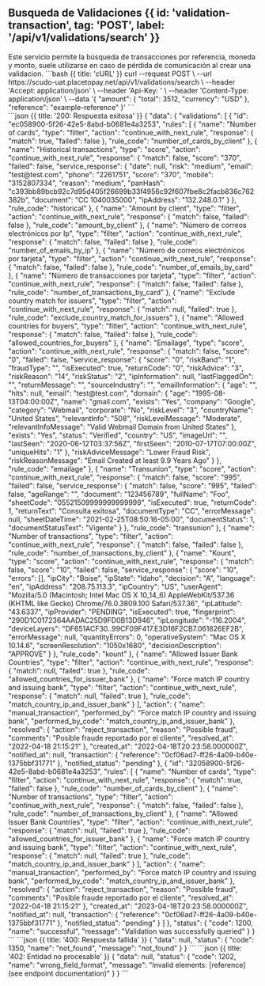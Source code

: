 
## Busqueda de Validaciones {{ id: 'validation-transaction', tag: 'POST', label: '/api/v1/validations/search' }}

<Row>
    <Col>
        Este servicio permite la búsqueda de transacciones por referencia, moneda y monto, suele utilizarse en caso de pérdida de comunicación al crear una validacion.
        <ApiReader
            path="/api/v1/validations/search"
            method="POST"
            api={props.refs}
        />
    </Col>
    <Col sticky>
        <CodeGroup title="Solicitud" tag="GET" label="/api/v1/validations/search">
            ```bash {{ title: 'cURL' }}
                curl --request POST \
                --url https://scudo-uat.placetopay.net/api/v1/validations/search \
                --header 'Accept: application/json' \
                --header 'Api-Key: ' \
                --header 'Content-Type: application/json' \
                --data '{
                    "amount": {
                        "total": 3512,
                        "currency": "USD"
                    },
                    "reference": "example-reference"
                }'
            ```
        </CodeGroup>
    </Col>
</Row>

<Row>
    <Col>
        <ApiReader
            path="/api/v1/validations/search"
            method="POST"
            type="header"
            api={props.refs}
        />
        <ApiReader
            path="/api/v1/validations/search"
            method="post"
            type="response"
            api={props.refs}
        />
    </Col>
    <Col sticky>
        <br />
        <CodeGroup title="Respuesta">
            ```json {{ title: '200: Respuesta exitosa' }}
            {
                "data": {
                    "validations": [
                        {
                            "id": "ec058900-5f26-42e5-8abd-b0681e4a3253",
                            "rules": [
                                {
                                    "name": "Number of cards",
                                    "type": "filter",
                                    "action": "continue_with_next_rule",
                                    "response": {
                                        "match": true,
                                        "failed": false
                                    },
                                    "rule_code": "number_of_cards_by_client"
                                },
                                {
                                    "name": "Historical transactions",
                                    "type": "score",
                                    "action": "continue_with_next_rule",
                                    "response": {
                                        "match": false,
                                        "score": "370",
                                        "failed": false,
                                        "service_response": {
                                            "date": null,
                                            "risk": "medium",
                                            "email": "test@test.com",
                                            "phone": "2261751",
                                            "score": "370",
                                            "mobile": "3152807334",
                                            "reason": "medium",
                                            "panHash": "c393bb89bcb92c7d95d405f26699b33f4956c92f607fbe8c2facb836c762382b",
                                            "document": "CC 1040035000",
                                            "ipAddress": "132.248.0.1"
                                        }
                                    },
                                    "rule_code": "historical"
                                },
                                {
                                    "name": "Amount by client",
                                    "type": "filter",
                                    "action": "continue_with_next_rule",
                                    "response": {
                                        "match": false,
                                        "failed": false
                                    },
                                    "rule_code": "amount_by_client"
                                },
                                {
                                    "name": "Número de correos electrónicos por Ip",
                                    "type": "filter",
                                    "action": "continue_with_next_rule",
                                    "response": {
                                        "match": false,
                                        "failed": false
                                    },
                                    "rule_code": "number_of_emails_by_ip"
                                },
                                {
                                    "name": "Número de correos electrónicos por tarjeta",
                                    "type": "filter",
                                    "action": "continue_with_next_rule",
                                    "response": {
                                        "match": false,
                                        "failed": false
                                    },
                                    "rule_code": "number_of_emails_by_card"
                                },
                                {
                                    "name": "Número de transacciones por tarjeta",
                                    "type": "filter",
                                    "action": "continue_with_next_rule",
                                    "response": {
                                        "match": false,
                                        "failed": false
                                    },
                                    "rule_code": "number_of_transactions_by_card"
                                },
                                {
                                    "name": "Exclude country match for issuers",
                                    "type": "filter",
                                    "action": "continue_with_next_rule",
                                    "response": {
                                        "match": null,
                                        "failed": true
                                    },
                                    "rule_code": "exclude_country_match_for_issuers"
                                },
                                {
                                    "name": "Allowed countries for buyers",
                                    "type": "filter",
                                    "action": "continue_with_next_rule",
                                    "response": {
                                        "match": false,
                                        "failed": false
                                    },
                                    "rule_code": "allowed_countries_for_buyers"
                                },
                                {
                                    "name": "Emailage",
                                    "type": "score",
                                    "action": "continue_with_next_rule",
                                    "response": {
                                        "match": false,
                                        "score": "0",
                                        "failed": false,
                                        "service_response": {
                                            "score": "0",
                                            "riskBand": "1",
                                            "fraudType": "",
                                            "isExecuted": true,
                                            "returnCode": "0",
                                            "riskAdvice": "3",
                                            "riskReason": "14",
                                            "riskStatus": "2",
                                            "ipInformation": null,
                                            "lastFlaggedOn": "",
                                            "returnMessage": "",
                                            "sourceIndustry": "",
                                            "emailInformation": {
                                                "age": "",
                                                "hits": null,
                                                "email": "test@test.com",
                                                "domain": {
                                                    "age": "1995-08-13T04:00:00Z",
                                                    "name": "gmail.com",
                                                    "exists": "Yes",
                                                    "company": "Google",
                                                    "category": "Webmail",
                                                    "corporate": "No",
                                                    "riskLevel": "3",
                                                    "countryName": "United States",
                                                    "relevantInfo": "508",
                                                    "riskLevelMessage": "Moderate",
                                                    "relevantInfoMessage": "Valid Webmail Domain from United States"
                                                },
                                                "exists": "Yes",
                                                "status": "Verified",
                                                "country": "US",
                                                "imageUrl": "",
                                                "lastSeen": "2020-06-12T03:37:56Z",
                                                "firstSeen": "2010-07-17T07:00:00Z",
                                                "uniqueHits": "1"
                                            },
                                            "riskAdviceMessage": "Lower Fraud Risk",
                                            "riskReasonMessage": "Email Created at least 9.9 Years Ago"
                                        }
                                    },
                                    "rule_code": "emailage"
                                },
                                {
                                    "name": "Transunion",
                                    "type": "score",
                                    "action": "continue_with_next_rule",
                                    "response": {
                                        "match": false,
                                        "score": "995",
                                        "failed": false,
                                        "service_response": {
                                            "match": false,
                                            "score": "995",
                                            "failed": false,
                                            "ageRange": "",
                                            "document": "123456789",
                                            "fullName": "Foo",
                                            "sheetCode": "05521509999999999999",
                                            "isExecuted": true,
                                            "returnCode": 1,
                                            "returnText": "Consulta exitosa",
                                            "documentType": "CC",
                                            "errorMessage": null,
                                            "sheetDateTime": "2021-02-25T08:50:16-05:00",
                                            "documentStatus": 1,
                                            "documentStatusText": "Vigente"
                                        }
                                    },
                                    "rule_code": "transunion"
                                },
                                {
                                    "name": "Number of transactions",
                                    "type": "filter",
                                    "action": "continue_with_next_rule",
                                    "response": {
                                        "match": false,
                                        "failed": false
                                    },
                                    "rule_code": "number_of_transactions_by_client"
                                },
                                {
                                    "name": "Kount",
                                    "type": "score",
                                    "action": "continue_with_next_rule",
                                    "response": {
                                        "match": false,
                                        "score": "10",
                                        "failed": false,
                                        "service_response": {
                                            "score": "10",
                                            "errors": [],
                                            "ipCity": "Boise",
                                            "ipState": "Idaho",
                                            "decision": "A",
                                            "language": "en",
                                            "ipAddress": "208.75.113.3",
                                            "ipCountry": "US",
                                            "userAgent": "Mozilla/5.0 (Macintosh; Intel Mac OS X 10_14_6) AppleWebKit/537.36 (KHTML like Gecko) Chrome/76.0.3809.100 Safari/537.36",
                                            "ipLatitude": "43.6337",
                                            "ipProvider": "PENDING",
                                            "isExecuted": true,
                                            "fingerprint": "290D1C0172364AADAC25D9FD0B13D946",
                                            "ipLongitude": "-116.2004",
                                            "deviceLayers": "DF651ACF30..99CF09F417.E3D16F2CB7.061826EF2B",
                                            "errorMessage": null,
                                            "quantityErrors": 0,
                                            "operativeSystem": "Mac OS X 10.14.6",
                                            "screenResolution": "1050x1680",
                                            "decisionDescription": "APPROVE"
                                        }
                                    },
                                    "rule_code": "kount"
                                },
                                {
                                    "name": "Allowed Issuer Bank Countries",
                                    "type": "filter",
                                    "action": "continue_with_next_rule",
                                    "response": {
                                        "match": null,
                                        "failed": true
                                    },
                                    "rule_code": "allowed_countries_for_issuer_bank"
                                },
                                {
                                    "name": "Force match IP country and issuing bank",
                                    "type": "filter",
                                    "action": "continue_with_next_rule",
                                    "response": {
                                        "match": null,
                                        "failed": true
                                    },
                                    "rule_code": "match_country_ip_and_issuer_bank"
                                }
                            ],
                            "action": {
                                "name": "manual_transaction",
                                "performed_by": "Force match IP country and issuing bank",
                                "performed_by_code": "match_country_ip_and_issuer_bank"
                            },
                            "resolved": {
                                "action": "reject_transaction",
                                "reason": "Possible fraud",
                                "comments": "Posible fraude reportado por el cliente",
                                "resolved_at": "2022-04-18 21:15:21"
                            },
                            "created_at": "2022-04-18T20:23:58.000000Z",
                            "notified_at": null,
                            "transaction": {
                                "reference": "0cf06ad7-ff26-4a09-b40e-1375bbf31771"
                            },
                            "notified_status": "pending"
                        },
                        {
                            "id": "32058900-5f26-42e5-8abd-b0681e4a3253",
                            "rules": [
                                {
                                    "name": "Number of cards",
                                    "type": "filter",
                                    "action": "continue_with_next_rule",
                                    "response": {
                                        "match": true,
                                        "failed": false
                                    },
                                    "rule_code": "number_of_cards_by_client"
                                },
                                {
                                    "name": "Number of transactions",
                                    "type": "filter",
                                    "action": "continue_with_next_rule",
                                    "response": {
                                        "match": false,
                                        "failed": false
                                    },
                                    "rule_code": "number_of_transactions_by_client"
                                },
                                {
                                    "name": "Allowed Issuer Bank Countries",
                                    "type": "filter",
                                    "action": "continue_with_next_rule",
                                    "response": {
                                        "match": null,
                                        "failed": true
                                    },
                                    "rule_code": "allowed_countries_for_issuer_bank"
                                },
                                {
                                    "name": "Force match IP country and issuing bank",
                                    "type": "filter",
                                    "action": "continue_with_next_rule",
                                    "response": {
                                        "match": null,
                                        "failed": true
                                    },
                                    "rule_code": "match_country_ip_and_issuer_bank"
                                }
                            ],
                            "action": {
                                "name": "manual_transaction",
                                "performed_by": "Force match IP country and issuing bank",
                                "performed_by_code": "match_country_ip_and_issuer_bank"
                            },
                            "resolved": {
                                "action": "reject_transaction",
                                "reason": "Possible fraud",
                                "comments": "Posible fraude reportado por el cliente",
                                "resolved_at": "2022-04-18 21:15:21"
                            },
                            "created_at": "2023-04-18T20:23:58.000000Z",
                            "notified_at": null,
                            "transaction": {
                                "reference": "0cf06ad7-ff26-4a09-b40e-1375bbf31771"
                            },
                            "notified_status": "pending"
                        }
                    ]
                },
                "status": {
                    "code": 1200,
                    "name": "successful",
                    "message": "Validation was successfully queried"
                }
            }
            ```
            ```json {{ title: '400: Respuesta fallida' }}
            {
                "data": null,
                "status": {
                    "code": 1350,
                    "name": "not_found",
                    "message": "not_found"
                }
            }
            ```
            ```json {{ title: '402: Entidad no procesable' }}
            {
                "data": null,
                "status": {
                    "code": 1202,
                    "name": "wrong_field_format",
                    "message": "Invalid elements: [reference] (see endpoint documentation)"
                }
            }
            ```
        </CodeGroup>
    </Col>
</Row>